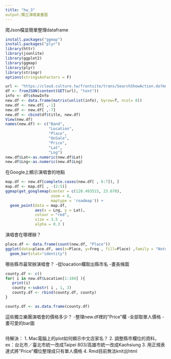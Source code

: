 ```yaml
---
title: "hw_3"
output:獨立演唱會畫圖
---
```


爬Json檔並簡單整理dataframe
```r
install.packages("ggmap")
install.packages("plyr")
library(httr)
library(jsonlite)
library(ggplot2)
library(ggmap)
library(plyr) 
library(stringr)
options(stringsAsFactors = F)

url <- "https://cloud.culture.tw/frontsite/trans/SearchShowAction.do?method=doFindTypeJ&category=5"
df <- fromJSON(content(GET(url), "text"))
info <- df$showInfo
new.df <- data.frame(matrix(unlist(info), byrow=T, ncol= 8))
new.df <- new.df[ ,-1] 
new.df <- new.df[ ,-7]
new.df <- cbind(df$title, new.df)
View(new.df)
names(new.df) <- c("Band",
                   "Location",
                   "Place",
                   "OnSale",
                   "Price",
                   "Lat",
                   "Lng")
new.df$Lat<-as.numeric(new.df$Lat) 
new.df$Lng<-as.numeric(new.df$Lng) 

```


在Google上顯示演唱會的地點
```r
map.df <- new.df[complete.cases(new.df[ , 6:7]), ]
map.df <- map.df[ , -(2:5)]
ggmap(get_googlemap(center = c(120.493515, 23.670),
                    zoom = 8,
                    maptype = 'roadmap')) +
  geom_point(data = map.df,
             aes(x = Lng, y = Lat),
             colour = "red",
             size = 3.5 ,
             alpha = 0.3 )
```


演唱會在哪裡辦？
```r
place.df <- data.frame(count(new.df, "Place"))
ggplot(data=place.df, aes(x=Place, y=freq , fill=Place) ,family = "NotoSansCJKtc-Light") +
  geom_bar(stat="identity")
```


哪些縣市最常辦演唱會？
-從loacation欄取出縣市名
-畫長條圖
```r
county.df <- c()
for( i in new.df$Location[1:104] ){
   print(i)
   county <-substr( i , 1, 3)
   county.df <- rbind(county.df, county)
}

county.df <- as.data.frame(county.df)
```


這些獨立樂團演唱會的價格多少？
-整理new.df裡的"Price"欄
-全部取單人價格
-畫可愛的bar圖
```r

```

待解決：
1. Mac電腦上的plot如何顯示中文店家名？
2. 調整縣市欄位的資料，
   ex：台北市／臺北市統一改成Taipei
       803/高雄市統一改成Kaohsiung
3. 用正規表達式將"Price"欄位整理成只有單人價格
4. Rmd目前無法knit出html

